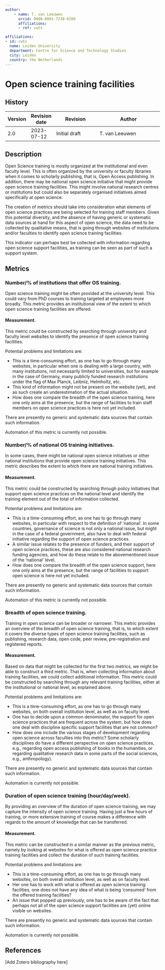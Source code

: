 ```yaml
---
author:
    - name: T. van Leeuwen
      orcid: 0000-0001-7238-6289
      affiliations:
      - ref: cwts

affiliations:
- id: cwts
  name: Leiden University
  department: Centre for Science and Technology Studies
  city: Leiden
  country: the Netherlands
---
```


# Open science training facilities {#open-science-training-facilities .unnumbered}

::: {.callout-note collapse="true"}

## History


| Version | Revision date | Revision                     | Author                                      |
|---------|---------------|------------------------------|---------------------------------------------|
| 2.0     | 2023-07-12    | Initial draft                | T. van Leeuwen                              |



:::

## Description

Open Science training is mostly organized at the institutional and even faculty level. This is often organized by the university or faculty libraries when it comes to scholarly publishing, that is, Open Access publishing. In addition, there may be national open science initiative that might provide open science training facilities. This might involve national research centres or institutions but could also be separately organised initiatives aimed specifically at open science.

The creation of metrics should take into consideration what elements of open science practices are being selected for training staff members. Given this potential diversity, and the absence of having generic or systematic data sources at hand for this aspect of open science, the data need to be collected by qualitative means, that is going through websites of institutions and/or faculties to identify open science training facilities.

This indicator can perhaps best be collected with information regarding open science support facilities, as training can be seen as part of such a support system.

## Metrics

### Number/% of institutions that offer OS training.

Open science training might be often provided at the university level. This could vary from PhD courses to training targeted at employees more broadly. This metric provides an institutional view of the extent to which open science training facilities are offered.

#### Measurement.

This metric could be constructed by searching through university and faculty level websites to identify the presence of open science training facilities.

Potential problems and limitations are:

-   This is a time-consuming effort, as one has to go through many websites, in particular when one is dealing with a large country, with many institutions, not necessarily limited to universities, but for example in the case of Germany, many publicly funded research institutions under the flag of Max Planck, Leibniz, Helmholtz, etc.
-   This kind of information might not be present on the website (yet), and as such create an underestimation of the actual situation.
-   How does one compare the breadth of the open science training, here one only aims at the presence, but the range of facilities to train staff members on open science practices is here not yet included.

There are presently no generic and systematic data sources that contain such information.

Automation of this metric is currently not possible.

### Number/% of national OS training initiatives.

In some cases, there might be national open science initiatives or other national institutions that provide open science training initiatives. This metric describes the extent to which there are national training initiatives.

#### Measurement.

This metric could be constructed by searching through policy initiatives that support open science practices on the national level and identify the training element out of the total of information collected.

Potential problems and limitations are:

-   This is a time-consuming effort, as one has to go through many websites, in particular with respect to the definition of ‘national’. In some countries, governance of science is not only a national issue, but might in the case of a federal government, also have to deal with federal initiative regarding the support of open science practices.
-   A similar issue relates to the presence of funders, and their support of open science practices, these are also considered national research funding agencies, and how do these relate to the abovementioned issue of the ‘national’ level.
-   How does one compare the breadth of the open science support, here one only aims at the presence, but the range of facilities to support open science is here not yet included.

There are presently no generic and systematic data sources that contain such information.

Automation of this metric is currently not possible.

### Breadth of open science training.

Training in open science can be broader or narrower. This metric provides an overview of the breadth of open science training, that is, to which extent it covers the diverse types of open science training facilities, such as publishing, research data, open code, peer review, pre-registration and registered reports.

#### Measurement.

Based on data that might be collected for the first two metrics, we might be able to construct a third metric. That is, when collecting information about training facilities, we could collect additional information. This metric could be constructed by searching through any relevant training facilities, either at the institutional or national level, as explained above.

Potential problems and limitations are:

-   This is a time-consuming effort, as one has to go through many websites, on both overall institution level, as well as on faculty level.
-   One has to decide upon a common denominator, the support for open science practices that are frequent across the system, but how does one deal with discipline specific support facilities that are not common?
-   How does one include the various stages of development regarding open science across faculties into this metric? Some scholarly disciplines do have a different perspective on open science practices, e.g., regarding open access publishing of books in the humanities, or regarding qualitative research data in some parts of the social sciences, e.g., anthropology).

There are presently no generic and systematic data sources that contain such information.

Automation is currently not possible.

### Duration of open science training (hour/day/week).

By providing an overview of the duration of open science training, we may capture the intensity of open science training. Having just a few hours of training, or more extensive training of course makes a difference with regards to the amount of knowledge that can be transferred.

#### Measurement.

This metric can be constructed in a similar manner as the previous metric, namely by looking at websites for what is offered as open science practice training facilities and collect the duration of such training facilities.

Potential problems and limitations are:

-   This is a time-consuming effort, as one has to go through many websites, on both overall institution level, as well as on faculty level.
-   Her one has to work with what is offered as open science training facilities, one does not have any idea of what is being ‘consumed‘ from the offered training facilities?
-   An issue that popped up previously, one has to be aware of the fact that perhaps not all of the open science support facilities are (yet) online visible on websites.

There are presently no generic and systematic data sources that contain such information.

Automation is currently not possible.

## References

\[Add Zotero bibliography here\]
